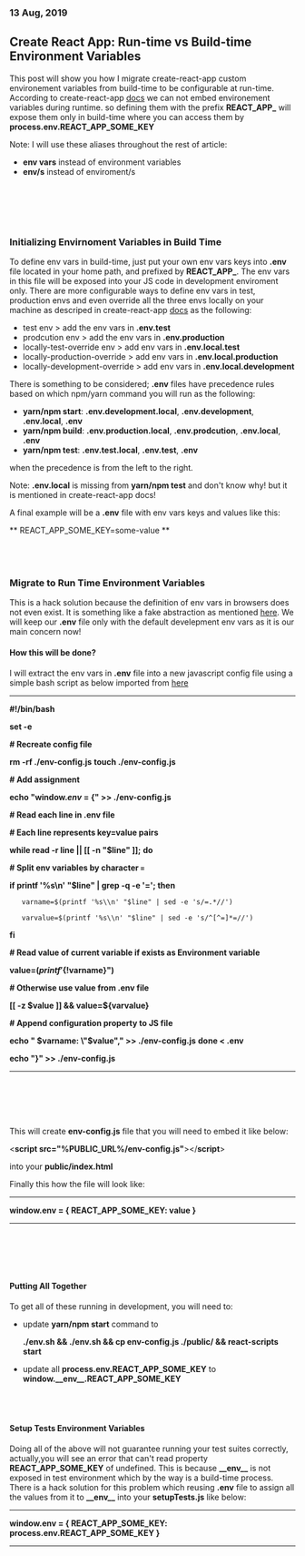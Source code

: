 ###  13 Aug, 2019
## Create React App: Run-time vs Build-time Environment Variables

This post will show you how I migrate create-react-app custom environement variables from build-time to be configurable at run-time.
According to create-react-app [docs](https://create-react-app.dev/docs/adding-custom-environment-variables) we can not embed environement variables during runtime.
so defining them with the prefix **REACT\_APP\_** will expose them only in build-time where you can access them by **process.env.REACT\_APP\_SOME\_KEY**

Note: I will use these aliases throughout the rest of article:
- **env vars** instead of environment variables
- **env/s** instead of enviroment/s

<br></br><br></br>

### Initializing Envirnoment Variables in Build Time

To define env vars in build-time, just put your own env vars keys into **.env** file located in your home path, and prefixed by **REACT\_APP\_**. 
The env vars in this file will be exposed into your JS code in development enviroment only.
There are more configurable ways to define env vars in test, production envs and even override all the three envs
locally on your machine as descriped in create-react-app [docs](https://create-react-app.dev/docs/adding-custom-environment-variables) as the following:

- test env > add the env vars in **.env.test**
- prodcution env > add the env vars in **.env.production** 
- locally-test-override env > add env vars in **.env.local.test**
- locally-production-override > add env vars in **.env.local.production**
- locally-development-override > add env vars in **.env.local.development**

There is something to be considered; **.env** files have precedence rules based on which npm/yarn command you will run as the following: 

- **yarn/npm start**: **.env.development.local**, **.env.development**, **.env.local**, **.env** 
- **yarn/npm build**: **.env.production.local**, **.env.prodcution**, **.env.local**, **.env**
- **yarn/npm test**: **.env.test.local**, **.env.test**, **.env** 

when the precedence is from the left to the right.

Note: **.env.local** is missing from **yarn/npm test** and don't know why! but it is mentioned in create-react-app docs!

A final example will be a **.env** file with env vars keys and values like this: 

** 
    REACT\_APP\_SOME\_KEY=some-value
**
<br></br><br></br>

### Migrate to Run Time Environment Variables
This is a hack solution because the definition of env vars in browsers does not even exist. It is something like a fake abstraction as mentioned [here](https://www.freecodecamp.org/news/how-to-implement-runtime-environment-variables-with-create-react-app-docker-and-nginx-7f9d42a91d70/).
We will keep our **.env** file only with the default develepment env vars as it is our main concern now!


#### How this will be done? 
I will extract the env vars in **.env** file into a new javascript config file using a simple bash script as below imported from [here](https://www.freecodecamp.org/news/how-to-implement-runtime-environment-variables-with-create-react-app-docker-and-nginx-7f9d42a91d70/)

-----------------
**\#!/bin/bash**

**set -e**

**\# Recreate config file**

**rm -rf ./env-config.js**
**touch ./env-config.js**

**\# Add assignment**

**echo "window._env_ = {" >> ./env-config.js**

**\# Read each line in .env file**

**\# Each line represents key=value pairs**

**while read -r line || [[ -n "$line" ]];**
**do**

  **\# Split env variables by character `=`**

  **if printf '%s\n' "$line" | grep -q -e '='; then**
    
       varname=$(printf '%s\\n' "$line" | sed -e 's/=.*//')

       varvalue=$(printf '%s\\n' "$line" | sed -e 's/^[^=]*=//')

  **fi**

  **\# Read value of current variable if exists as Environment variable**

  **value=$(printf '%s\n' "${!varname}")**

  **\# Otherwise use value from .env file**

  **[[ -z $value ]] && value=${varvalue}**
  
  **\# Append configuration property to JS file**

  **echo "  $varname: \"$value\"," >> ./env-config.js**
**done < .env**

**echo "}" >> ./env-config.js**

------------------
<br></br><br></br>

This will create **env-config.js** file that you will need to embed it like below:

<**script src="%PUBLIC_URL%/env-config.js"**></**script**>

into your **public/index.html**

Finally this how the file will look like: 

------------------------
**window.__env__ = { REACT_APP_SOME_KEY: value }**

------------------------
<br></br><br></br>

#### Putting All Together
To get all of these running in development, you will need to: 

- update **yarn/npm start** command to 

    **./env.sh && ./env.sh && cp env-config.js ./public/ && react-scripts start**

- update all **process.env.REACT\_APP\_SOME\_KEY** to **window.\_\_env\_\_.REACT\_APP\_SOME\_KEY**
<br></br><br></br>

#### Setup Tests Environment Variables

Doing all of the above will not guarantee running your test suites correctly, actually,you will see an error
that can't read property **REACT_APP_SOME_KEY** of undefined. This is because **\_\_env\_\_** 
is not exposed in test environment which by the way is a build-time process. There is a hack solution
for this problem which reusing **.env** file to assign all the values from it to **\_\_env\_\_**
into your **setupTests.js** like below: 

------------------------
**window.__env__ = { REACT_APP_SOME_KEY: process.env.REACT_APP_SOME_KEY }**

------------------------


